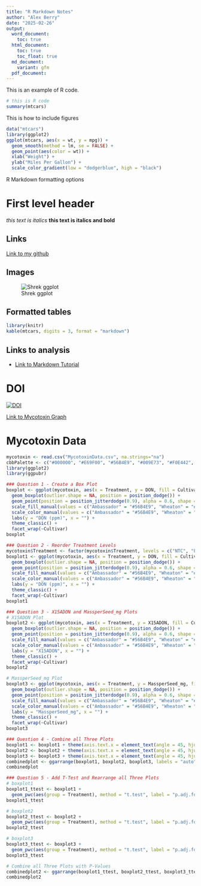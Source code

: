 ```yaml
---
title: "R Markdown Notes"
author: "Alex Berry"
date: "2025-02-26"
output: 
  word_document:
    toc: true
  html_document:
    toc: true
    toc_float: true
  md_document:
    variant: gfm 
  pdf_document:
---
```


This is an example of R code.
```r
# this is R code
summary(mtcars)
```

This is how to include figures
```r
data("mtcars")
library(ggplot2)
ggplot(mtcars, aes(x = wt, y = mpg)) +
  geom_smooth(method = lm, se = FALSE) +
  geom_point(aes(color = wt)) +
  xlab("Weight") +
  ylab("Miles Per Gallon") +
  scale_color_gradient(low = "dodgerblue", high = "black")
```

R Markdown formatting options

# First level header
*this text is italics*
**this text is italics and bold**

## Links
[Link to my github](https://github.com/alexberry8/In-Class-Coding-Challenges.git)

## Images
![Shrek ggplot](insert relative file path image)

## Formatted tables
```r
library(knitr)
kable(mtcars, digits = 3, format = "markdown")
```

## Links to analysis

- [Link to Markdown Tutorial](MarkdownTutorial.md)


# DOI
[![DOI](https://zenodo.org/badge/928546746.svg)](https://doi.org/10.5281/zenodo.14933489)

[Link to Mycotoxin Graph](https://doi.org/10.1094/PDIS-06-21-1253-RE)


# Mycotoxin Data
```r
mycotoxin <- read.csv("MycotoxinData.csv", na.strings="na")
cbbPalette <- c("#000000", "#E69F00", "#56B4E9", "#009E73", "#F0E442", "#0072B2", "#D55E00", "#CC79A7")
library(ggplot2)
library(ggpubr)

### Question 1 - Create a Box Plot
boxplot <- ggplot(mycotoxin, aes(x = Treatment, y = DON, fill = Cultivar, color = Cultivar)) +
  geom_boxplot(outlier.shape = NA, position = position_dodge()) +  
  geom_point(position = position_jitterdodge(0.9), alpha = 0.6, shape = 21, color = "black") +
  scale_fill_manual(values = c("Ambassador" = "#56B4E9", "Wheaton" = "#009E73")) + 
  scale_color_manual(values = c("Ambassador" = "#56B4E9", "Wheaton" = "#009E73")) +
  labs(y = "DON (ppm)", x = "") +  
  theme_classic() +  
  facet_wrap(~Cultivar) 
boxplot

### Question 2 - Reorder Treatment Levels
mycotoxin$Treatment <- factor(mycotoxin$Treatment, levels = c("NTC", "Fg", "Fg + 37", "Fg + 40", "Fg + 70"))
boxplot1 <- ggplot(mycotoxin, aes(x = Treatment, y = DON, fill = Cultivar, color = Cultivar)) +
  geom_boxplot(outlier.shape = NA, position = position_dodge()) +  
  geom_point(position = position_jitterdodge(0.9), alpha = 0.6, shape = 21, color = "black") +
  scale_fill_manual(values = c("Ambassador" = "#56B4E9", "Wheaton" = "#009E73")) + 
  scale_color_manual(values = c("Ambassador" = "#56B4E9", "Wheaton" = "#009E73")) +
  labs(y = "DON (ppm)", x = "") +  
  theme_classic() +  
  facet_wrap(~Cultivar) 
boxplot1

### Question 3 - X15ADON and MassperSeed_mg Plots
# X15ADON Plot
boxplot2 <- ggplot(mycotoxin, aes(x = Treatment, y = X15ADON, fill = Cultivar, color = Cultivar)) +
  geom_boxplot(outlier.shape = NA, position = position_dodge()) +  
  geom_point(position = position_jitterdodge(0.9), alpha = 0.6, shape = 21, color = "black") +
  scale_fill_manual(values = c("Ambassador" = "#56B4E9", "Wheaton" = "#009E73")) + 
  scale_color_manual(values = c("Ambassador" = "#56B4E9", "Wheaton" = "#009E73")) +
  labs(y = "X15ADON", x = "") +  
  theme_classic() +  
  facet_wrap(~Cultivar) 
boxplot2

# MassperSeed_mg Plot
boxplot3 <- ggplot(mycotoxin, aes(x = Treatment, y = MassperSeed_mg, fill = Cultivar, color = Cultivar)) +
  geom_boxplot(outlier.shape = NA, position = position_dodge()) +  
  geom_point(position = position_jitterdodge(0.9), alpha = 0.6, shape = 21, color = "black") +
  scale_fill_manual(values = c("Ambassador" = "#56B4E9", "Wheaton" = "#009E73")) + 
  scale_color_manual(values = c("Ambassador" = "#56B4E9", "Wheaton" = "#009E73")) +
  labs(y = "MassperSeed_mg", x = "") +  
  theme_classic() +  
  facet_wrap(~Cultivar) 
boxplot3

### Question 4 - Combine all Three Plots
boxplot1 <- boxplot1 + theme(axis.text.x = element_text(angle = 45, hjust = 1))
boxplot2 <- boxplot2 + theme(axis.text.x = element_text(angle = 45, hjust = 1))
boxplot3 <- boxplot3 + theme(axis.text.x = element_text(angle = 45, hjust = 1))
combinedplot <- ggarrange(boxplot1, boxplot2, boxplot3, labels = "auto", nrow = 1, ncol = 3, common.legend = T)
combinedplot

### Question 5 - Add T-Test and Rearrange all Three Plots
# boxplot1
boxplot1_ttest <- boxplot1 + 
  geom_pwc(aes(group = Treatment), method = "t.test", label = "p.adj.format")
boxplot1_ttest

# boxplot2
boxplot2_ttest <- boxplot2 + 
  geom_pwc(aes(group = Treatment), method = "t.test", label = "p.adj.format")
boxplot2_ttest

# boxplot3
boxplot3_ttest <- boxplot3 + 
  geom_pwc(aes(group = Treatment), method = "t.test", label = "p.adj.format")
boxplot3_ttest

# Combine all Three Plots with P-Values
combinedplot2 <- ggarrange(boxplot1_ttest, boxplot2_ttest, boxplot3_ttest, labels = "auto", nrow = 1, ncol = 3, common.legend = T)
combinedplot2
```

